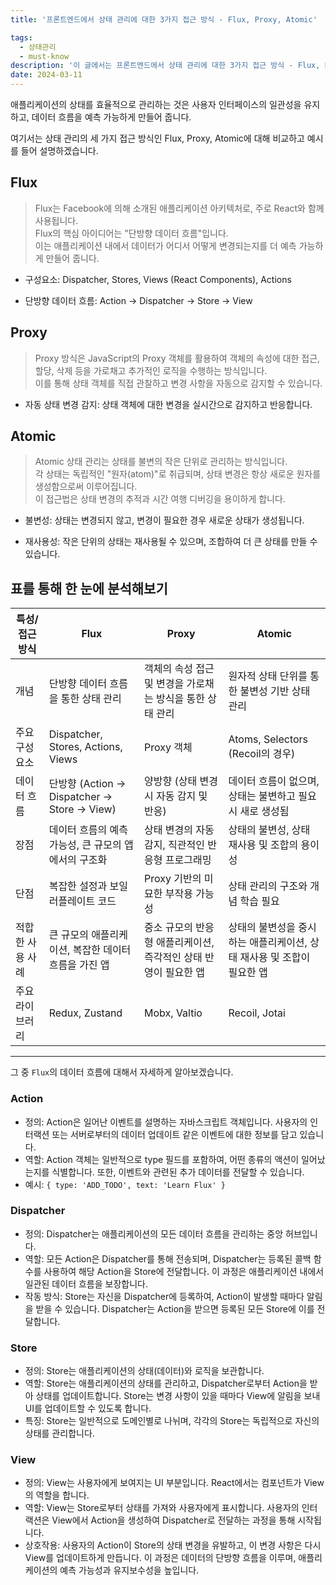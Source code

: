 ```yaml
---
title: '프론트엔드에서 상태 관리에 대한 3가지 접근 방식 - Flux, Proxy, Atomic'

tags:
  - 상태관리
  - must-know
description: '이 글에서는 프론트엔드에서 상태 관리에 대한 3가지 접근 방식 - Flux, Proxy, Atomic를 살펴보고 비교 분석해보겠습니다.'
date: 2024-03-11
---
```


애플리케이션의 상태를 효율적으로 관리하는 것은 사용자 인터페이스의 일관성을 유지하고, 데이터 흐름을 예측 가능하게 만들어 줍니다.

여기서는 상태 관리의 세 가지 접근 방식인 Flux, Proxy, Atomic에 대해 비교하고 예시를 들어 설명하겠습니다.

## Flux

> Flux는 Facebook에 의해 소개된 애플리케이션 아키텍처로, 주로 React와 함께 사용됩니다.<br/>Flux의 핵심 아이디어는 "단방향 데이터 흐름"입니다.<br/>이는 애플리케이션 내에서 데이터가 어디서 어떻게 변경되는지를 더 예측 가능하게 만들어 줍니다.

- 구성요소: Dispatcher, Stores, Views (React Components), Actions

- 단방향 데이터 흐름: Action -> Dispatcher -> Store -> View

## Proxy

> Proxy 방식은 JavaScript의 Proxy 객체를 활용하여 객체의 속성에 대한 접근, 할당, 삭제 등을 가로채고 추가적인 로직을 수행하는 방식입니다.<br/>이를 통해 상태 객체를 직접 관찰하고 변경 사항을 자동으로 감지할 수 있습니다.

- 자동 상태 변경 감지: 상태 객체에 대한 변경을 실시간으로 감지하고 반응합니다.

## Atomic

> Atomic 상태 관리는 상태를 불변의 작은 단위로 관리하는 방식입니다.<br/>각 상태는 독립적인 "원자(atom)"로 취급되며, 상태 변경은 항상 새로운 원자를 생성함으로써 이루어집니다. <br/>이 접근법은 상태 변경의 추적과 시간 여행 디버깅을 용이하게 합니다.

- 불변성: 상태는 변경되지 않고, 변경이 필요한 경우 새로운 상태가 생성됩니다.

- 재사용성: 작은 단위의 상태는 재사용될 수 있으며, 조합하여 더 큰 상태를 만들 수 있습니다.

## 표를 통해 한 눈에 분석해보기

| 특성/접근 방식   | Flux                                                 | Proxy                                                           | Atomic                                                                 |
| ---------------- | ---------------------------------------------------- | --------------------------------------------------------------- | ---------------------------------------------------------------------- |
| 개념             | 단방향 데이터 흐름을 통한 상태 관리                  | 객체의 속성 접근 및 변경을 가로채는 방식을 통한 상태 관리       | 원자적 상태 단위를 통한 불변성 기반 상태 관리                          |
| 주요 구성 요소   | Dispatcher, Stores, Actions, Views                   | Proxy 객체                                                      | Atoms, Selectors (Recoil의 경우)                                       |
| 데이터 흐름      | 단방향 (Action -> Dispatcher -> Store -> View)       | 양방향 (상태 변경 시 자동 감지 및 반응)                         | 데이터 흐름이 없으며, 상태는 불변하고 필요 시 새로 생성됨              |
| 장점             | 데이터 흐름의 예측 가능성, 큰 규모의 앱에서의 구조화 | 상태 변경의 자동 감지, 직관적인 반응형 프로그래밍               | 상태의 불변성, 상태 재사용 및 조합의 용이성                            |
| 단점             | 복잡한 설정과 보일러플레이트 코드                    | Proxy 기반의 미묘한 부작용 가능성                               | 상태 관리의 구조와 개념 학습 필요                                      |
| 적합한 사용 사례 | 큰 규모의 애플리케이션, 복잡한 데이터 흐름을 가진 앱 | 중소 규모의 반응형 애플리케이션, 즉각적인 상태 반영이 필요한 앱 | 상태의 불변성을 중시하는 애플리케이션, 상태 재사용 및 조합이 필요한 앱 |
| 주요 라이브러리  | Redux, Zustand                                       | Mobx, Valtio                                                    | Recoil, Jotai                                                          |

---

그 중 `Flux`의 데이터 흐름에 대해서 자세하게 알아보겠습니다.

### Action

- 정의: Action은 일어난 이벤트를 설명하는 자바스크립트 객체입니다. 사용자의 인터랙션 또는 서버로부터의 데이터 업데이트 같은 이벤트에 대한 정보를 담고 있습니다.
- 역할: Action 객체는 일반적으로 type 필드를 포함하여, 어떤 종류의 액션이 일어났는지를 식별합니다. 또한, 이벤트와 관련된 추가 데이터를 전달할 수 있습니다.
- 예시: `{ type: 'ADD_TODO', text: 'Learn Flux' }`

### Dispatcher

- 정의: Dispatcher는 애플리케이션의 모든 데이터 흐름을 관리하는 중앙 허브입니다.
- 역할: 모든 Action은 Dispatcher를 통해 전송되며, Dispatcher는 등록된 콜백 함수를 사용하여 해당 Action을 Store에 전달합니다. 이 과정은 애플리케이션 내에서 일관된 데이터 흐름을 보장합니다.
- 작동 방식: Store는 자신을 Dispatcher에 등록하여, Action이 발생할 때마다 알림을 받을 수 있습니다. Dispatcher는 Action을 받으면 등록된 모든 Store에 이를 전달합니다.

### Store

- 정의: Store는 애플리케이션의 상태(데이터)와 로직을 보관합니다.
- 역할: Store는 애플리케이션의 상태를 관리하고, Dispatcher로부터 Action을 받아 상태를 업데이트합니다. Store는 변경 사항이 있을 때마다 View에 알림을 보내 UI를 업데이트할 수 있도록 합니다.
- 특징: Store는 일반적으로 도메인별로 나뉘며, 각각의 Store는 독립적으로 자신의 상태를 관리합니다.

### View

- 정의: View는 사용자에게 보여지는 UI 부분입니다. React에서는 컴포넌트가 View의 역할을 합니다.
- 역할: View는 Store로부터 상태를 가져와 사용자에게 표시합니다. 사용자의 인터랙션은 View에서 Action을 생성하여 Dispatcher로 전달하는 과정을 통해 시작됩니다.
- 상호작용: 사용자의 Action이 Store의 상태 변경을 유발하고, 이 변경 사항은 다시 View를 업데이트하게 만듭니다. 이 과정은 데이터의 단방향 흐름을 이루며, 애플리케이션의 예측 가능성과 유지보수성을 높입니다.
